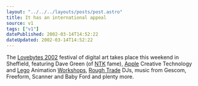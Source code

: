 ```yaml
---
layout: "../../../layouts/posts/post.astro"
title: It has an international appeal
source: v1
tags: ["v1"]
datePublished: 2002-03-14T14:52:22
dateUpdated: 2002-03-14T14:52:22
---
```


The [Lovebytes 2002][1] festival of digital art takes place this weekend in Sheffield, featuring Dave Green (of [NTK][2] fame), [Apple][3] Creative Technology and [Lego][4] Animation [Workshops][5], [Rough Trade][6] DJs, music from Gescom, Freeform, Scanner and Baby Ford and plenty more.

[1]: http://www.lovebytes.org.uk/2002/
[2]: http://www.ntk.net/
[3]: http://www.apple.com/
[4]: http://www.lego.com/
[5]: http://www.lovebytes.org.uk/2002/ongoing.html#w
[6]: http://www.roughtrade.com/
